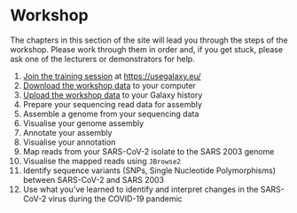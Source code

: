 # Workshop {#sec-workshop .unnumbered}

The chapters in this section of the site will lead you through the steps of the workshop. Please work through them in order and, if you get stuck, please ask one of the lecturers or demonstrators for help.

1. [Join the training session](join-session.qmd) at [https://usegalaxy.eu/](https://usegalaxy.eu/)
2. [Download the workshop data](download-data.qmd) to your computer
3. [Upload the workshop data](upload-data.qmd) to your Galaxy history
4. Prepare your sequencing read data for assembly
5. Assemble a genome from your sequencing data
6. Visualise your genome assembly
7. Annotate your assembly
8. Visualise your annotation
9. Map reads from your SARS-CoV-2 isolate to the SARS 2003 genome
10. Visualise the mapped reads using `JBrowse2`
11. Identify sequence variants (SNPs, Single Nucleotide Polymorphisms) between SARS-CoV-2 and SARS 2003
12. Use what you've learned to identify and interpret changes in the SARS-CoV-2 virus during the COVID-19 pandemic

